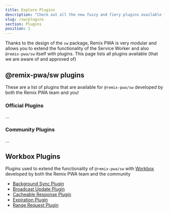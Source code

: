 ```yaml
---
title: Explore Plugins
description: "Check out all the new fuzzy and fiery plugins available for Remix PWA 🔥"
slug: /sw/plugins
section: Plugins
position: 1
---
```


Thanks to the design of the `sw` package, Remix PWA is very modular and allows you to extend the functionality of the Service Worker and also `@remix-pwa/sw` itself with plugins.
This page lists all plugins available (that we are aware of and approved of)

## @remix-pwa/sw plugins

These are a list of plugins that are available for `@remix-pwa/sw` developed by both the Remix PWA team and you!

### Official Plugins 

...

### Community Plugins

...

## Workbox Plugins

Plugins used to extend the functionality of `@remix-pwa/sw` with [Workbox](https://developers.google.com/web/tools/workbox) developed by both the Remix PWA team and the community

- [Background Sync Plugin](https://developer.chrome.com/docs/workbox/reference/workbox-background-sync/#type-BackgroundSyncPlugin)
- [Broadcast Update Plugin](https://developer.chrome.com/docs/workbox/reference/workbox-broadcast-update/#type-BroadcastUpdatePlugin)
- [Cacheable Response Plugin](https://developer.chrome.com/docs/workbox/reference/workbox-cacheable-response/#type-CacheableResponsePlugin)
- [Expiration Plugin](https://developer.chrome.com/docs/workbox/reference/workbox-expiration/#type-ExpirationPlugin)
- [Range Request Plugin](https://developer.chrome.com/docs/workbox/reference/workbox-range-requests/#type-RangeRequestsPlugin)